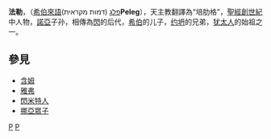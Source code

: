 {{Otheruses|subject=圣经人物|other=法国洛特-加龙省市镇Fals|法勒 (洛特-加龙省)}}
'''法勒'''，（[[希伯來語|希伯來語]]פלג (דמות מקראית)'''Peleg '''），天主教翻譯為“培肋格”，[[聖經|聖經]][[創世紀|創世紀]]中人物，[[諾亞|諾亞]]子孙，相傳為[[閃|閃]]的后代，[[希伯|希伯]]的儿子，[[约坍|约坍]]的兄弟，[[犹太人|犹太人]]的始祖之一。

==參見==
*[[含姆|含姆]]
*[[雅弗|雅弗]]
*[[閃米特人|閃米特人]]
*[[挪亞眾子|挪亞眾子]]

{{People in the Bible-stub}}
{{Adam to David}}

[[Category:古兰经人物|P]]
[[Category:聖經人物|P]]